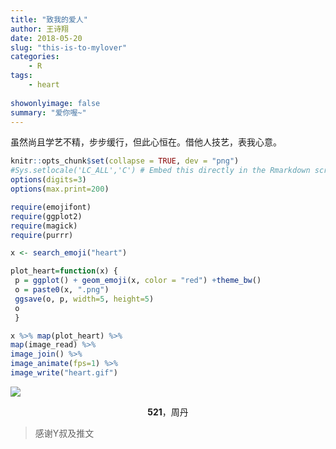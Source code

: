 ```yaml
---
title: "致我的爱人"
author: 王诗翔
date: 2018-05-20
slug: "this-is-to-mylover"
categories: 
    - R
tags:
    - heart
    
showonlyimage: false
summary: "爱你喔~"
---
```



虽然尚且学艺不精，步步缓行，但此心恒在。借他人技艺，表我心意。

```r
knitr::opts_chunk$set(collapse = TRUE, dev = "png")
#Sys.setlocale('LC_ALL','C') # Embed this directly in the Rmarkdown script that contains the Chinese character comment
options(digits=3)
options(max.print=200)
```

```r
require(emojifont)
require(ggplot2)
require(magick)
require(purrr)

x <- search_emoji("heart")

plot_heart=function(x) {
 p = ggplot() + geom_emoji(x, color = "red") +theme_bw()
 o = paste0(x, ".png")
 ggsave(o, p, width=5, height=5)
 o
 }

x %>% map(plot_heart) %>% 
map(image_read) %>% 
image_join() %>% 
image_animate(fps=1) %>% 
image_write("heart.gif")
```

![](/figures/heart.gif)

<center>
**521**，周丹
</center>

> 感谢Y叔及推文